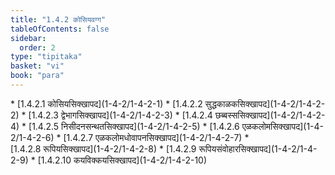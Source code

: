 ```yaml
---
title: "1.4.2 कोसियवग्ग"
tableOfContents: false
sidebar:
  order: 2
type: "tipitaka"
basket: "vi"
book: "para"
---
```



<DynamicBreadcrumb />



<TableOfContents book="para" section="1.4.2">
* [1.4.2.1 कोसियसिक्खापद](1-4-2/1-4-2-1)
* [1.4.2.2 सुद्धकाळकसिक्खापद](1-4-2/1-4-2-2)
* [1.4.2.3 द्वेभागसिक्खापद](1-4-2/1-4-2-3)
* [1.4.2.4 छब्बस्ससिक्खापद](1-4-2/1-4-2-4)
* [1.4.2.5 निसीदनसन्थतसिक्खापद](1-4-2/1-4-2-5)
* [1.4.2.6 एळकलोमसिक्खापद](1-4-2/1-4-2-6)
* [1.4.2.7 एळकलोमधोवापनसिक्खापद](1-4-2/1-4-2-7)
* [1.4.2.8 रूपियसिक्खापद](1-4-2/1-4-2-8)
* [1.4.2.9 रूपियसंवोहारसिक्खापद](1-4-2/1-4-2-9)
* [1.4.2.10 कयविक्कयसिक्खापद](1-4-2/1-4-2-10)
</TableOfContents>